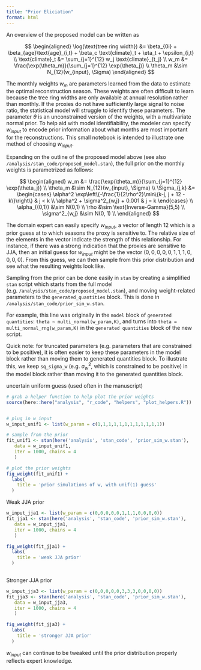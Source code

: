 ```yaml
---
title: "Prior Eliciation"
format: html
---
```


An overview of the proposed model can be written as

$$
\begin{aligned}
\log(\text{tree ring width}) &= \beta_{0i} + \beta_{age}\text{age}_{i,t} + \beta_c \text{climate}_t + \eta_t + \epsilon_{i,t} \\
\text{climate}_t &= \sum_{j=1}^{12} w_j \text{climate}_{t_j} \\
w_m &= \frac{\exp(\theta_m)}{\sum_{j=1}^{12} \exp(\theta_j)} \\
\theta_m &\sim N_{12}(w_{input}, \Sigma)
\end{aligned}
$$ 

The monthly weights $w_m$ are parameters learned from the data to estimate the optimal reconstruction season. These weights are often difficult to learn because the tree ring widths are only available at annual resolution rather than monthly. If the proxies do not have sufficiently large signal to noise ratio, the statistical model will struggle to identify these parameters. The parameter $\theta$ is an unconstrained version of the weights, with a multivariate normal prior. To help aid with model identifiability, the modeler can specify $w_{input}$ to encode prior information about what months are most important for the reconstructions. This small notebook is intended to illustrate one method of choosing $w_{input}$.

Expanding on the outline of the proposed model above (see also `/analysis/stan_code/proposed_model.stan`), the full prior on the monthly weights is parametrized as follows:

$$
\begin{aligned}
w_m &= \frac{\exp(\theta_m)}{\sum_{j=1}^{12} \exp(\theta_j)} \\
\theta_m &\sim N_{12}(w_{input}, \Sigma) \\
\Sigma_{j,k} &= 
    \begin{cases}
        \alpha^2 \exp\left\{-\frac{1}{2\rho^2}\min\{k-j, j + 12 - k\}\right\} & j < k \\
        \alpha^2 + \sigma^2_{w,j} + 0.001 & j = k
    \end{cases} \\
\alpha_{(0,1)} &\sim N(0,1) \\
\rho &\sim \text{Inverse-Gamma}(5,5) \\
\sigma^2_{w,j} &\sim N(0, 1) \\
\end{aligned}
$$

The domain expert can easily specify $w_{input}$, a vector of length 12 which is a prior guess at to which seasons the proxy is sensitive to. The relative size of the elements in the vector indicate the strength of this relationship. For instance, if there was a strong indication that the proxies are sensitive to JJA, then an initial guess for $w_{input}$ might be the vector $(0,0,0,0,0,1,1,1,0,0,0, 0)$. From this guess, we can then sample from this prior distribution and see what the resulting weights look like.

Sampling from the prior can be done easily in `stan` by creating a simplified `stan` script which starts from the full model (e.g. `/analysis/stan_code/proposed_model.stan`), and moving weight-related parameters to the `generated_quantities` block. This is done in `/analysis/stan_code/prior_sim_w.stan`.

For example, this line was originally in the `model` block of `generated quantities`: `theta ~ multi_normal(w_param,K)`, and turns into `theta = multi_normal_rng(w_param,K)` in the `generated quantities` block of the new script. 

Quick note: for truncated parameters (e.g. parameters that are constrained to be positive), it is often easier to keep these parameters in the model block rather than moving them to generated quantities block. To illustrate this, we keep `sq_sigma_w` (e.g. $\sigma_w^2$, which is constrained to be positive) in the model block rather than moving it to the generated quantities block.


uncertain uniform guess (used often in the manuscript)
```r
# grab a helper function to help plot the prior weights
source(here::here("analysis", "r_code", "helpers", "plot_helpers.R"))


# plug in w_input
w_input_unif1 <- list(w_param = c(1,1,1,1,1,1,1,1,1,1,1,1))

# sample from the prior
fit_unif1 <- stan(here('analysis', 'stan_code', 'prior_sim_w.stan'),
   data = w_input_unif1,
   iter = 1000, chains = 4
   )

# plot the prior weights
fig_weight(fit_unif1) +
  labs(
    title = 'prior simulations of w, with unif(1) guess'
  )
```


Weak JJA prior
```r

w_input_jja1 <- list(w_param = c(0,0,0,0,0,1,1,1,0,0,0,0))
fit_jja1 <- stan(here('analysis', 'stan_code', 'prior_sim_w.stan'), 
   data = w_input_jja1,
   iter = 1000, chains = 4
   )

fig_weight(fit_jja1) +
  labs(
    title = 'weak JJA prior'
  )
  
```



Stronger JJA prior
```r

w_input_jja3 <- list(w_param = c(0,0,0,0,0,3,3,3,0,0,0,0))
fit_jja3 <- stan(here('analysis', 'stan_code', 'prior_sim_w.stan'), 
   data = w_input_jja3,
   iter = 1000, chains = 4
   )

fig_weight(fit_jja3) +
  labs(
    title = 'stronger JJA prior'
  )


```

$w_{input}$ can continue to be tweaked until the prior distribution properly reflects expert knowledge.

